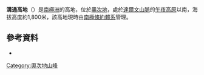 {{Coord|79|58|S|156|15|E|source:GNIS|display=title}}

'''溝通高地'''（{{lang-en|Communication Heights}}）是[[南極洲|南極洲]]的高地，位於[[奧次地|奧次地]]，處於[[達爾文山脈_(南極洲)|達爾文山脈]]的[[午夜高原|午夜高原]]以南，海拔高度約1,800米，該高地現時由[[南極條約體系|南極條約體系]]管理。

==參考資料==
* {{usgs-gazetteer|id=18178}}

{{DEFAULTSORT:Communication Heights}}
[[Category:奧次地山峰|Category:奧次地山峰]]


{{OatesLand-geo-stub}}